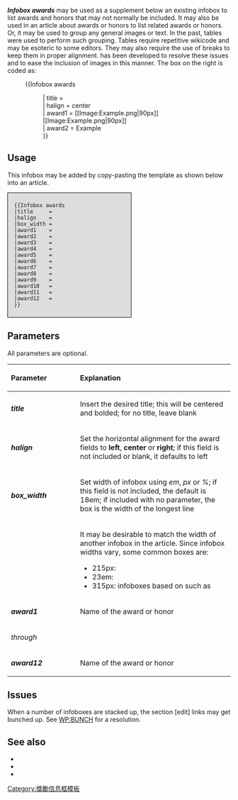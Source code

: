 <noinclude>{{template doc page viewed directly}}</noinclude>
<!-- EDIT TEMPLATE DOCUMENTATION BELOW THIS LINE -->
{{Infobox Awards
| halign = center
| award1 = [[Image:Example.png|90px]][[Image:Example.png|90px]]
| award2 = Example
}}
'''''Infobox awards''''' may be used as a supplement below an existing infobox to list awards and honors that may not normally be included.  It may also be used in an article about awards or honors to list related awards or honors.  Or, it may be used to group any general images or text.  In the past, tables were used to perform such grouping.  Tables require repetitive wikicode and may be esoteric to some editors.  They may also require the use of breaks to keep them in proper alignment.  {{tl|Infobox Awards}} has been developed to resolve these issues and to ease the inclusion of images in this manner.  The box on the right is coded as:

:<nowiki>{{Infobox awards</nowiki>
:<nowiki>| title =</nowiki>
:<nowiki>| halign = center</nowiki>
:<nowiki>| award1 = [[Image:Example.png|90px]][[Image:Example.png|90px]]</nowiki>
:<nowiki>| award2 = Example</nowiki>
:<nowiki>}}</nowiki>

== Usage ==
This infobox may be added by copy-pasting the template as shown below into an article.

<div style="width:250px; background:#ddd; border:1px solid black; padding:0.5em 1em 0.5em 1em;">
<pre>{{Infobox awards
|title     = 
|halign    = 
|box_width = 
|award1    = 
|award2    = 
|award3    = 
|award4    = 
|award5    = 
|award6    = 
|award7    = 
|award8    = 
|award9    = 
|award10   = 
|award11   = 
|award12   = 
}}</pre>
</div>

== Parameters ==
All parameters are optional.
{| class="wikitable"
!style="width:140px; text-align:left;"| Parameter
!style="text-align:left;"| Explanation
|- 
| '''''title'''''<br />
| Insert the desired title; this will be centered and bolded; for no title, leave blank
|- 
| '''''halign'''''
| Set the horizontal alignment for the award fields to '''left''', '''center''' or '''right'''; if this field is not included or blank, it defaults to left
|- 
| '''''box_width'''''
| Set width of infobox using ''em'', ''px'' or ''%''; if this field is not included, the default is 18em; if included with no parameter, the box is the width of the longest line
|-
|
| It may be desirable to match the width of another infobox in the article.  Since infobox widths vary, some common boxes are:
* 215px: {{tlx|Infobox Person}}
* 23em: {{tlx|Infobox Company}}
* 315px: infoboxes based on {{tlx|WPMILHIST Infobox style}} such as {{tlx|Infobox Military Person}}
|-
| '''''award1 '''''
| Name of the award or honor
|-
| colspan="2" |''through''
|-
| '''''award12 '''''
| Name of the award or honor
|}

==Issues==
When a number of infoboxes are stacked up, the section [edit] links may get bunched up. See [[WP:BUNCH]] for a resolution.


==See also==
* {{Tl|Awards}}
* {{Tl|Infobox award}}
* {{Tl|Infobox awards}}

<includeonly>
<!-- ADD CATEGORIES BELOW THIS LINE -->
[[Category:獎勵信息框模板]]

<!-- ADD INTERWIKIS BELOW THIS LINE -->
</includeonly>